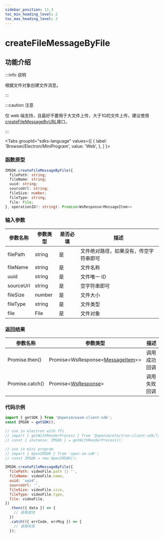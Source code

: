 ```yaml
---
sidebar_position: 11.3
toc_min_heading_level: 2
toc_max_heading_level: 2
---
```


# createFileMessageByFile

## 功能介绍

:::info 说明

根据文件对象创建文件消息。

:::

:::caution 注意

仅 web 端支持，且最好不要用于大文件上传，大于1G的文件上传，建议使用[createFileMessageByURL](docs/sdks/api/message/createFileMessageByURL.mdx)接口。

:::

<Tabs
groupId="sdks-language"
values={[
{ label: 'Browser/Electron/MiniProgram', value: 'Web', },
]
}>

<TabItem value="Web">

### 函数原型

```ts showLineNumbers
IMSDK.createFileMessageByFile({
  filePath: string;
  fileName: string;
  uuid: string;
  sourceUrl: string;
  fileSize: number;
  fileType: string;
  file: File;
}, operationID?: string): Promise<WsResponse<MessageItem>>
```

### 输入参数

| 参数名称  | 参数类型 | 是否必填 | 描述                                   |
| --------- | -------- | -------- | -------------------------------------- |
| filePath  | string   | 是       | 文件绝对路径，如果没有，传空字符串即可 |
| fileName  | string   | 是       | 文件名称                               |
| uuid      | string   | 是       | 文件唯一 ID                            |
| sourceUrl | string   | 是       | 空字符串即可                           |
| fileSize  | number   | 是       | 文件大小                               |
| fileType  | string   | 是       | 文件类型                               |
| file      | File     | 是       | 文件对象                               |

### 返回结果

| 参数名称        | 参数类型                                                                     | 描述         |
| --------------- | ---------------------------------------------------------------------------- | ------------ |
| Promise.then()  | Promise<WsResponse<[MessageItem](docs/sdks/class/message/messageInfo.mdx)>\> | 调用成功回调 |
| Promise.catch() | Promise<[WsResponse](docs/sdks/class/response.mdx)\>                         | 调用失败回调 |

### 代码示例

```js showLineNumbers
import { getSDK } from '@openim/wasm-client-sdk';
const IMSDK = getSDK();

// use in electron with ffi
// import { getWithRenderProcess } from '@openim/electron-client-sdk/lib/render';
// const { instance: IMSDK } = getWithRenderProcess();

// use in mini program
// import { OpenIMSDK } from 'open-im-sdk';
// const IMSDK = new OpenIMSDK();

IMSDK.createFileMessageByFile({
  filePath: videoFile.path || '',
  fileName: videoFile.name,
  uuid: 'uuid',
  sourceUrl: '',
  fileSize: videoFile.size,
  fileType: videoFile.type,
  file: videoFile,
})
  .then(({ data }) => {
    // 调用成功
  })
  .catch(({ errCode, errMsg }) => {
    // 调用失败
  });
```

</TabItem>

</Tabs>
